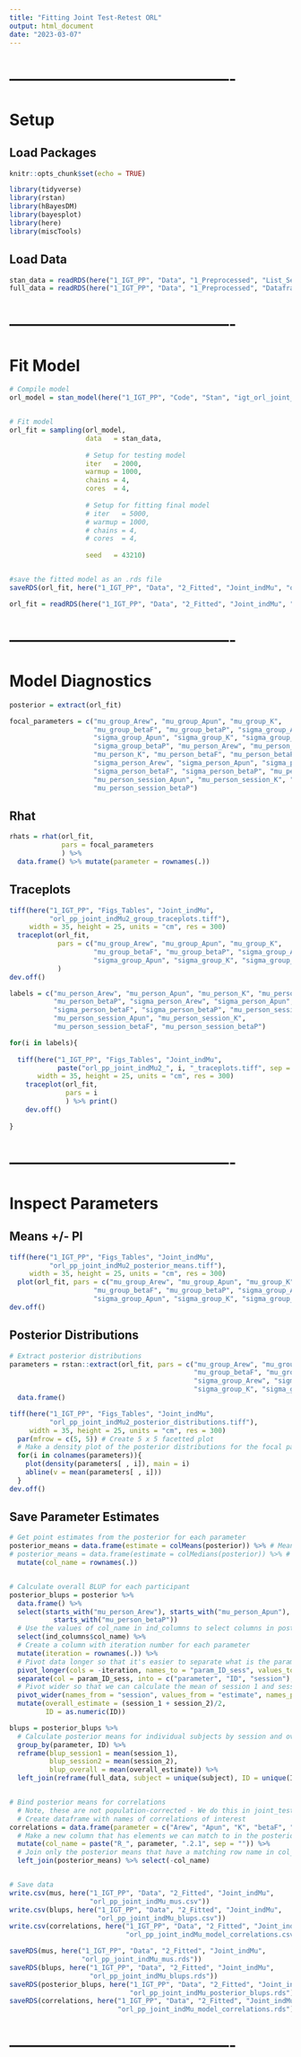 ```yaml
---
title: "Fitting Joint Test-Retest ORL"
output: html_document
date: "2023-03-07"
---
```




# -------------------------------------------
# Setup
## Load Packages
```r
knitr::opts_chunk$set(echo = TRUE)

library(tidyverse)
library(rstan)
library(hBayesDM)
library(bayesplot)
library(here)
library(miscTools)
```



## Load Data
```r
stan_data = readRDS(here("1_IGT_PP", "Data", "1_Preprocessed", "List_Sess1&2.rds"))
full_data = readRDS(here("1_IGT_PP", "Data", "1_Preprocessed", "Dataframe_Sess1&2.rds"))
```



# -------------------------------------------
# Fit Model
```r
# Compile model
orl_model = stan_model(here("1_IGT_PP", "Code", "Stan", "igt_orl_joint_indMu2.stan"))


# Fit model
orl_fit = sampling(orl_model, 
                   data   = stan_data,
                   
                   # Setup for testing model
                   iter   = 2000,
                   warmup = 1000,
                   chains = 4,
                   cores  = 4,
                   
                   # Setup for fitting final model
                   # iter   = 5000,
                   # warmup = 1000,
                   # chains = 4,
                   # cores  = 4,
                   
                   seed   = 43210)


#save the fitted model as an .rds file
saveRDS(orl_fit, here("1_IGT_PP", "Data", "2_Fitted", "Joint_indMu", "orl_pp_joint_indMu2.rds"))
```



```r
orl_fit = readRDS(here("1_IGT_PP", "Data", "2_Fitted", "Joint_indMu", "orl_pp_joint_indMu2.rds"))
```



# -------------------------------------------
# Model Diagnostics
```r
posterior = extract(orl_fit)

focal_parameters = c("mu_group_Arew", "mu_group_Apun", "mu_group_K",
                     "mu_group_betaF", "mu_group_betaP", "sigma_group_Arew",
                     "sigma_group_Apun", "sigma_group_K", "sigma_group_betaF",
                     "sigma_group_betaP", "mu_person_Arew", "mu_person_Apun",
                     "mu_person_K", "mu_person_betaF", "mu_person_betaP",
                     "sigma_person_Arew", "sigma_person_Apun", "sigma_person_K",
                     "sigma_person_betaF", "sigma_person_betaP", "mu_person_session_Arew",
                     "mu_person_session_Apun", "mu_person_session_K", "mu_person_session_betaF",
                     "mu_person_session_betaP")
```



## Rhat
```r
rhats = rhat(orl_fit,
             pars = focal_parameters
             ) %>% 
  data.frame() %>% mutate(parameter = rownames(.))
```



## Traceplots
```r
tiff(here("1_IGT_PP", "Figs_Tables", "Joint_indMu",
          "orl_pp_joint_indMu2_group_traceplots.tiff"),
     width = 35, height = 25, units = "cm", res = 300)
  traceplot(orl_fit,
            pars = c("mu_group_Arew", "mu_group_Apun", "mu_group_K",
                     "mu_group_betaF", "mu_group_betaP", "sigma_group_Arew",
                     "sigma_group_Apun", "sigma_group_K", "sigma_group_betaF")
            )
dev.off()

labels = c("mu_person_Arew", "mu_person_Apun", "mu_person_K", "mu_person_betaF",
           "mu_person_betaP", "sigma_person_Arew", "sigma_person_Apun", "sigma_person_K",
           "sigma_person_betaF", "sigma_person_betaP", "mu_person_session_Arew",
           "mu_person_session_Apun", "mu_person_session_K", 
           "mu_person_session_betaF", "mu_person_session_betaP")

for(i in labels){
  
  tiff(here("1_IGT_PP", "Figs_Tables", "Joint_indMu",
            paste("orl_pp_joint_indMu2_", i, "_traceplots.tiff", sep = "")),
       width = 35, height = 25, units = "cm", res = 300)
    traceplot(orl_fit,
              pars = i
              ) %>% print()
    dev.off()
  
}
```



# -------------------------------------------
# Inspect Parameters
## Means +/- PI
```r
tiff(here("1_IGT_PP", "Figs_Tables", "Joint_indMu",
          "orl_pp_joint_indMu2_posterior_means.tiff"),
     width = 35, height = 25, units = "cm", res = 300)
  plot(orl_fit, pars = c("mu_group_Arew", "mu_group_Apun", "mu_group_K",
                     "mu_group_betaF", "mu_group_betaP", "sigma_group_Arew",
                     "sigma_group_Apun", "sigma_group_K", "sigma_group_betaF"))
dev.off()
```



## Posterior Distributions
```r
# Extract posterior distributions
parameters = rstan::extract(orl_fit, pars = c("mu_group_Arew", "mu_group_Apun", "mu_group_K",
                                              "mu_group_betaF", "mu_group_betaP",
                                              "sigma_group_Arew", "sigma_group_Apun",
                                              "sigma_group_K", "sigma_group_betaF")) %>%
  data.frame()

tiff(here("1_IGT_PP", "Figs_Tables", "Joint_indMu",
          "orl_pp_joint_indMu2_posterior_distributions.tiff"),
     width = 35, height = 25, units = "cm", res = 300)
  par(mfrow = c(5, 5)) # Create 5 x 5 facetted plot
  # Make a density plot of the posterior distributions for the focal parameters using a for loop
  for(i in colnames(parameters)){
    plot(density(parameters[ , i]), main = i)
    abline(v = mean(parameters[ , i]))
  }
dev.off()
```



## Save Parameter Estimates
```r
# Get point estimates from the posterior for each parameter
posterior_means = data.frame(estimate = colMeans(posterior)) %>% # Means
# posterior_means = data.frame(estimate = colMedians(posterior)) %>% # Medians
  mutate(col_name = rownames(.))


# Calculate overall BLUP for each participant
posterior_blups = posterior %>% 
  data.frame() %>% 
  select(starts_with("mu_person_Arew"), starts_with("mu_person_Apun"), starts_with("mu_person_K"), starts_with("mu_person_betaF"),
           starts_with("mu_person_betaP"))
  # Use the values of col_name in ind_columns to select columns in posterior dataframe
  select(ind_columns$col_name) %>% 
  # Create a column with iteration number for each parameter
  mutate(iteration = rownames(.)) %>% 
  # Pivot data longer so that it's easier to separate what is the parameter, subject, and session from the posterior columns
  pivot_longer(cols = -iteration, names_to = "param_ID_sess", values_to = "estimate") %>% 
  separate(col = param_ID_sess, into = c("parameter", "ID", "session"), sep = "\\.") %>%
  # Pivot wider so that we can calculate the mean of session 1 and session 2 estimate on each iteration of the posterior
  pivot_wider(names_from = "session", values_from = "estimate", names_prefix = "session_") %>%
  mutate(overall_estimate = (session_1 + session_2)/2,
         ID = as.numeric(ID))

blups = posterior_blups %>% 
  # Calculate posterior means for individual subjects by session and overall
  group_by(parameter, ID) %>% 
  reframe(blup_session1 = mean(session_1),
          blup_session2 = mean(session_2),
          blup_overall = mean(overall_estimate)) %>% 
  left_join(reframe(full_data, subject = unique(subject), ID = unique(ID)))


# Bind posterior means for correlations
  # Note, these are not population-corrected - We do this in joint_test_retest_plots.Rmd
  # Create dataframe with names of correlations of interest
correlations = data.frame(parameter = c("Arew", "Apun", "K", "betaF", "betaP")) %>% 
  # Make a new column that has elements we can match to in the posterior_means dataframe
  mutate(col_name = paste("R_", parameter, ".2.1", sep = "")) %>% 
  # Join only the posterior means that have a matching row name in col_name, then remove col_name
  left_join(posterior_means) %>% select(-col_name)


# Save data
write.csv(mus, here("1_IGT_PP", "Data", "2_Fitted", "Joint_indMu",
                    "orl_pp_joint_indMu_mus.csv"))
write.csv(blups, here("1_IGT_PP", "Data", "2_Fitted", "Joint_indMu",
                      "orl_pp_joint_indMu_blups.csv"))
write.csv(correlations, here("1_IGT_PP", "Data", "2_Fitted", "Joint_indMu",
                             "orl_pp_joint_indMu_model_correlations.csv"))

saveRDS(mus, here("1_IGT_PP", "Data", "2_Fitted", "Joint_indMu",
                  "orl_pp_joint_indMu_mus.rds"))
saveRDS(blups, here("1_IGT_PP", "Data", "2_Fitted", "Joint_indMu",
                    "orl_pp_joint_indMu_blups.rds"))
saveRDS(posterior_blups, here("1_IGT_PP", "Data", "2_Fitted", "Joint_indMu",
                              "orl_pp_joint_indMu_posterior_blups.rds"))
saveRDS(correlations, here("1_IGT_PP", "Data", "2_Fitted", "Joint_indMu",
                           "orl_pp_joint_indMu_model_correlations.rds"))
```

# -------------------------------------------




















